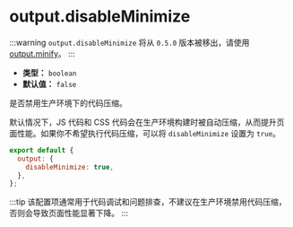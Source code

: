 # output.disableMinimize

:::warning
`output.disableMinimize` 将从 `0.5.0` 版本被移出，请使用 [output.minify](/config/output/minify)。
:::

- **类型：** `boolean`
- **默认值：** `false`

是否禁用生产环境下的代码压缩。

默认情况下，JS 代码和 CSS 代码会在生产环境构建时被自动压缩，从而提升页面性能。如果你不希望执行代码压缩，可以将 `disableMinimize` 设置为 `true`。

```js
export default {
  output: {
    disableMinimize: true,
  },
};
```

:::tip
该配置项通常用于代码调试和问题排查，不建议在生产环境禁用代码压缩，否则会导致页面性能显著下降。
:::
